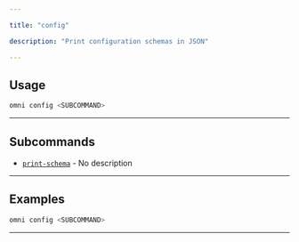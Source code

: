 ```yaml
---

title: "config"

description: "Print configuration schemas in JSON"

---
```




## Usage

```bash
omni config <SUBCOMMAND>
```

---

## Subcommands

- [`print-schema`](./print-schema) - No description

---

## Examples

```bash
omni config <SUBCOMMAND>
```

---